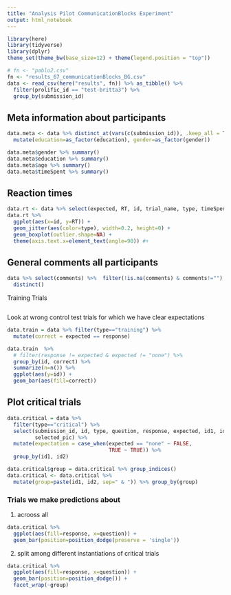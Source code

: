 ```yaml
---
title: "Analysis Pilot CommunicationBlocks Experiment"
output: html_notebook
---
```


```r
library(here)
library(tidyverse)
library(dplyr)
theme_set(theme_bw(base_size=12) + theme(legend.position = "top"))
```

```r
# fn <- "pablo2.csv"
fn <- "results_67_communicationBlocks_BG.csv"
data <- read_csv(here("results", fn)) %>% as_tibble() %>%
  filter(prolific_id == "test-britta3") %>% 
  group_by(submission_id)
```

## Meta information about participants

```r
data.meta <- data %>% distinct_at(vars(c(submission_id)), .keep_all = T) %>%
  mutate(education=as_factor(education), gender=as_factor(gender))

data.meta$gender %>% summary()
data.meta$education %>% summary()
data.meta$age %>% summary()
data.meta$timeSpent %>% summary()
```

## Reaction times

```r
data.rt <- data %>% select(expected, RT, id, trial_name, type, timeSpent)
data.rt %>%
  ggplot(aes(x=id, y=RT)) + 
  geom_jitter(aes(color=type), width=0.2, height=0) +
  geom_boxplot(outlier.shape=NA) +
  theme(axis.text.x=element_text(angle=90)) #+
```

## General comments all participants

```r
data %>% select(comments) %>%  filter(!is.na(comments) & comments!="") %>% 
  distinct()
```
Training Trials

```r

```


Look at wrong control test trials for which we have clear expectations

```r
data.train = data %>% filter(type=="training") %>% 
  mutate(correct = expected == response)

data.train  %>% 
  # filter(response != expected & expected != "none") %>% 
  group_by(id, correct) %>% 
  summarize(n=n()) %>% 
  ggplot(aes(y=id)) + 
  geom_bar(aes(fill=correct))
```

## Plot critical trials

```r
data.critical = data %>% 
  filter(type=="critical") %>% 
  select(submission_id, id, type, question, response, expected, id1, id2,
         selected_pic) %>% 
  mutate(expectation = case_when(expected == "none" ~ FALSE,
                                 TRUE ~ TRUE)) %>%
  group_by(id1, id2)

data.critical$group = data.critical %>% group_indices()
data.critical <- data.critical %>% 
  mutate(group=paste(id1, id2, sep=" & ")) %>% group_by(group)
```

### Trials we make predictions about

1. acrooss all

```r
data.critical %>%
  ggplot(aes(fill=response, x=question)) + 
  geom_bar(position=position_dodge(preserve = 'single'))
```

2. split among different instantiations of critical trials

```r
data.critical %>% 
  ggplot(aes(fill=response, x=question)) + 
  geom_bar(position=position_dodge()) + 
  facet_wrap(~group)
```

